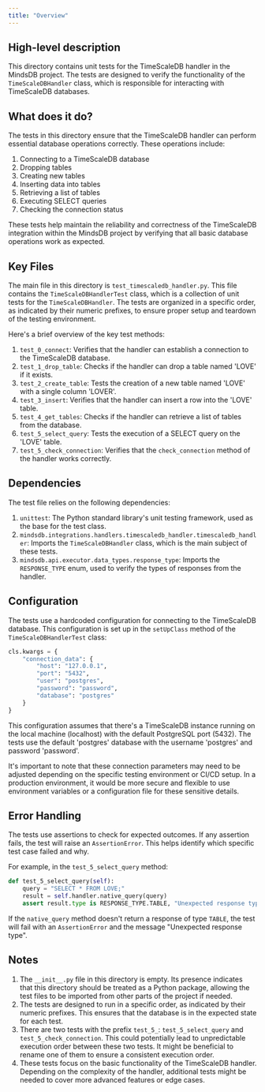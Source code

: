 ```yaml
---
title: "Overview"
---
```


## High-level description
This directory contains unit tests for the TimeScaleDB handler in the MindsDB project. The tests are designed to verify the functionality of the `TimeScaleDBHandler` class, which is responsible for interacting with TimeScaleDB databases.

## What does it do?
The tests in this directory ensure that the TimeScaleDB handler can perform essential database operations correctly. These operations include:

1. Connecting to a TimeScaleDB database
2. Dropping tables
3. Creating new tables
4. Inserting data into tables
5. Retrieving a list of tables
6. Executing SELECT queries
7. Checking the connection status

These tests help maintain the reliability and correctness of the TimeScaleDB integration within the MindsDB project by verifying that all basic database operations work as expected.

## Key Files
The main file in this directory is `test_timescaledb_handler.py`. This file contains the `TimeScaleDBHandlerTest` class, which is a collection of unit tests for the `TimeScaleDBHandler`. The tests are organized in a specific order, as indicated by their numeric prefixes, to ensure proper setup and teardown of the testing environment.

Here's a brief overview of the key test methods:

1. `test_0_connect`: Verifies that the handler can establish a connection to the TimeScaleDB database.
2. `test_1_drop_table`: Checks if the handler can drop a table named 'LOVE' if it exists.
3. `test_2_create_table`: Tests the creation of a new table named 'LOVE' with a single column 'LOVER'.
4. `test_3_insert`: Verifies that the handler can insert a row into the 'LOVE' table.
5. `test_4_get_tables`: Checks if the handler can retrieve a list of tables from the database.
6. `test_5_select_query`: Tests the execution of a SELECT query on the 'LOVE' table.
7. `test_5_check_connection`: Verifies that the `check_connection` method of the handler works correctly.

## Dependencies
The test file relies on the following dependencies:

1. `unittest`: The Python standard library's unit testing framework, used as the base for the test class.
2. `mindsdb.integrations.handlers.timescaledb_handler.timescaledb_handler`: Imports the `TimeScaleDBHandler` class, which is the main subject of these tests.
3. `mindsdb.api.executor.data_types.response_type`: Imports the `RESPONSE_TYPE` enum, used to verify the types of responses from the handler.

## Configuration
The tests use a hardcoded configuration for connecting to the TimeScaleDB database. This configuration is set up in the `setUpClass` method of the `TimeScaleDBHandlerTest` class:

```python
cls.kwargs = {
    "connection_data": {
        "host": "127.0.0.1",
        "port": "5432",
        "user": "postgres",
        "password": "password",
        "database": "postgres"
    }
}
```

This configuration assumes that there's a TimeScaleDB instance running on the local machine (localhost) with the default PostgreSQL port (5432). The tests use the default 'postgres' database with the username 'postgres' and password 'password'.

It's important to note that these connection parameters may need to be adjusted depending on the specific testing environment or CI/CD setup. In a production environment, it would be more secure and flexible to use environment variables or a configuration file for these sensitive details.

## Error Handling
The tests use assertions to check for expected outcomes. If any assertion fails, the test will raise an `AssertionError`. This helps identify which specific test case failed and why.

For example, in the `test_5_select_query` method:

```python
def test_5_select_query(self):
    query = "SELECT * FROM LOVE;"
    result = self.handler.native_query(query)
    assert result.type is RESPONSE_TYPE.TABLE, "Unexpected response type"
```

If the `native_query` method doesn't return a response of type `TABLE`, the test will fail with an `AssertionError` and the message "Unexpected response type".

## Notes
1. The `__init__.py` file in this directory is empty. Its presence indicates that this directory should be treated as a Python package, allowing the test files to be imported from other parts of the project if needed.
2. The tests are designed to run in a specific order, as indicated by their numeric prefixes. This ensures that the database is in the expected state for each test.
3. There are two tests with the prefix `test_5_`: `test_5_select_query` and `test_5_check_connection`. This could potentially lead to unpredictable execution order between these two tests. It might be beneficial to rename one of them to ensure a consistent execution order.
4. These tests focus on the basic functionality of the TimeScaleDB handler. Depending on the complexity of the handler, additional tests might be needed to cover more advanced features or edge cases.